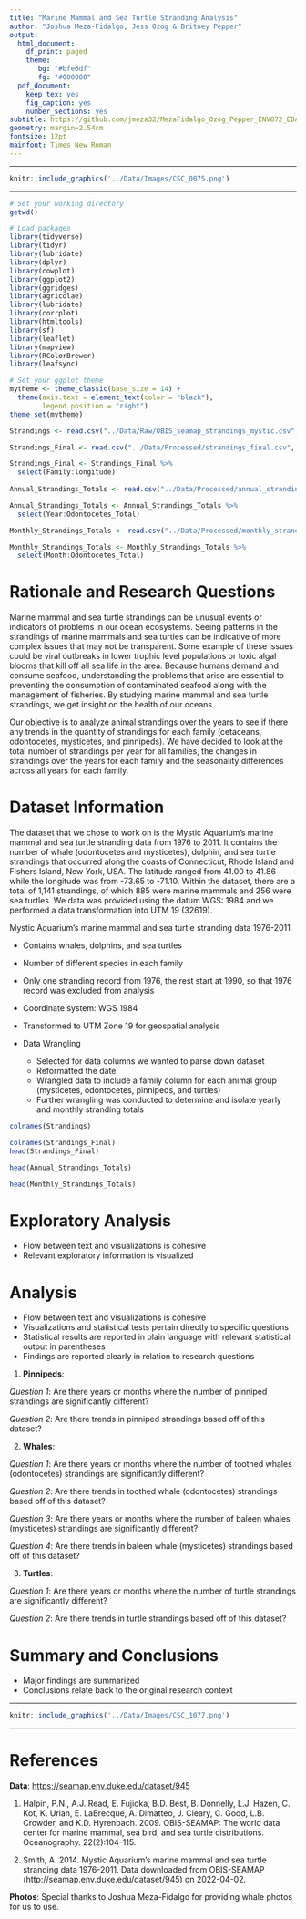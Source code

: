 ```yaml
---
title: "Marine Mammal and Sea Turtle Stranding Analysis"
author: "Joshua Meza-Fidalgo, Jess Ozog & Britney Pepper"
output:
  html_document:
    df_print: paged
    theme:
       bg: "#bfe6df"
       fg: "#000000"
  pdf_document:
    keep_tex: yes
    fig_caption: yes
    number_sections: yes
subtitle: https://github.com/jmeza32/MezaFidalgo_Ozog_Pepper_ENV872_EDA_FinalProject.git
geometry: margin=2.54cm
fontsize: 12pt
mainfont: Times New Roman
---
```


-------------


```r
knitr::include_graphics('../Data/Images/CSC_0075.png')
```

-------------

\newpage
\tableofcontents 
\newpage
\listoftables 
\newpage
\listoffigures 
\newpage

```r
# Set your working directory
getwd()

# Load packages
library(tidyverse)
library(tidyr)
library(lubridate)
library(dplyr)
library(cowplot)
library(ggplot2)
library(ggridges)
library(agricolae)
library(lubridate)
library(corrplot)
library(htmltools)
library(sf)
library(leaflet)
library(mapview)
library(RColorBrewer)
library(leafsync)

# Set your ggplot theme
mytheme <- theme_classic(base_size = 14) +
  theme(axis.text = element_text(color = "black"), 
        legend.position = "right")
theme_set(mytheme)
```


```r
Strandings <- read.csv("../Data/Raw/OBIS_seamap_strandings_mystic.csv", stringsAsFactors = TRUE)

Strandings_Final <- read.csv("../Data/Processed/strandings_final.csv", stringsAsFactors = TRUE)

Strandings_Final <- Strandings_Final %>%
  select(Family:longitude)
  
Annual_Strandings_Totals <- read.csv("../Data/Processed/annual_strandings_totals.csv", stringsAsFactors = TRUE)

Annual_Strandings_Totals <- Annual_Strandings_Totals %>%
  select(Year:Odontocetes_Total)

Monthly_Strandings_Totals <- read.csv("../Data/Processed/monthly_strandings_totals.csv", stringsAsFactors = TRUE)

Monthly_Strandings_Totals <- Monthly_Strandings_Totals %>%
  select(Month:Odontocetes_Total)
```



# Rationale and Research Questions

Marine mammal and sea turtle strandings can be unusual events or indicators of problems in our ocean ecosystems. Seeing patterns in the strandings of marine mammals and sea turtles can be indicative of more complex issues that may not be transparent. Some example of these issues could be viral outbreaks in lower trophic level populations or toxic algal blooms that kill off all sea life in the area. Because humans demand and consume seafood, understanding the problems that arise are essential to preventing the consumption of contaminated seafood along with the management of fisheries. By studying marine mammal and sea turtle strandings, we get insight on the health of our oceans.

Our objective is to analyze animal strandings over the years to see if there any trends in the quantity of strandings for each family (cetaceans, odontocetes, mysticetes, and pinnipeds). We have decided to look at the total number of strandings per year for all families, the changes in strandings over the years for each family and the seasonality differences across all years for each family. 


\newpage

# Dataset Information

The dataset that we chose to work on is the Mystic Aquarium's marine mammal and sea turtle stranding data from 1976 to 2011. It contains the number of whale (odontocetes and mysticetes), dolphin, and sea turtle strandings that occurred along the coasts of Connecticut, Rhode Island and Fishers Island, New York, USA. The latitude ranged from 41.00 to 41.86 while the longitude was from -73.65 to -71.10. Within the dataset, there are a total of 1,141 strandings, of which 885 were marine mammals and 256 were sea turtles. We data was provided using the datum WGS: 1984 and we performed a data transformation into UTM 19 (32619).


Mystic Aquarium's marine mammal and sea turtle stranding data 1976-2011

* Contains whales, dolphins, and sea turtles
* Number of different species in each family
* Only one stranding record from 1976, the rest start at 1990, so that 1976 record was excluded from analysis 
* Coordinate system: WGS 1984
* Transformed to UTM Zone 19 for geospatial analysis

* Data Wrangling
  * Selected for data columns we wanted to parse down dataset
  * Reformatted the date
  * Wrangled data to include a family column for each animal group (mysticetes, odontocetes, pinnipeds, and turtles)
  * Further wrangling was conducted to determine and isolate yearly and monthly stranding totals


```r
colnames(Strandings)

colnames(Strandings_Final)
head(Strandings_Final)

head(Annual_Strandings_Totals)

head(Monthly_Strandings_Totals)
```




\newpage

# Exploratory Analysis 
* Flow between text and visualizations is cohesive
* Relevant exploratory information is visualized




\newpage

# Analysis
* Flow between text and visualizations is cohesive
* Visualizations and statistical tests pertain directly to specific questions 
* Statistical results are reported in plain language with relevant statistical output in parentheses 
* Findings are reported clearly in relation to research questions


1. **Pinnipeds**:

*Question 1*: Are there years or months where the number of pinniped strandings are significantly different?

*Question 2*: Are there trends in pinniped strandings based off of this dataset?

2. **Whales**:

*Question 1*: Are there years or months where the number of toothed whales (odontocetes) strandings are significantly different?

*Question 2*: Are there trends in toothed whale (odontocetes) strandings based off of this dataset?

*Question 3*: Are there years or months where the number of baleen whales (mysticetes) strandings are significantly different?

*Question 4*: Are there trends in baleen whale (mysticetes) strandings based off of this dataset?

3. **Turtles**:

*Question 1*: Are there years or months where the number of turtle strandings are significantly different?

*Question 2*: Are there trends in turtle strandings based off of this dataset?


\newpage


# Summary and Conclusions
* Major findings are summarized
* Conclusions relate back to the original research context 




\newpage

-------------

```r
knitr::include_graphics('../Data/Images/CSC_1077.png')

```


-------------

# References

**Data**: <https://seamap.env.duke.edu/dataset/945> 

1. Halpin, P.N., A.J. Read, E. Fujioka, B.D. Best, B. Donnelly, L.J. Hazen, C. Kot, K. Urian, E. LaBrecque, A. Dimatteo, J. Cleary, C. Good, L.B. Crowder, and K.D. Hyrenbach. 2009. OBIS-SEAMAP: The world data center for marine mammal, sea bird, and sea turtle distributions. Oceanography. 22(2):104-115.

2. Smith, A. 2014. Mystic Aquarium's marine mammal and sea turtle stranding data 1976-2011. Data downloaded from OBIS-SEAMAP (http://seamap.env.duke.edu/dataset/945) on 2022-04-02.

**Photos**: Special thanks to Joshua Meza-Fidalgo for providing whale photos for us to use.
